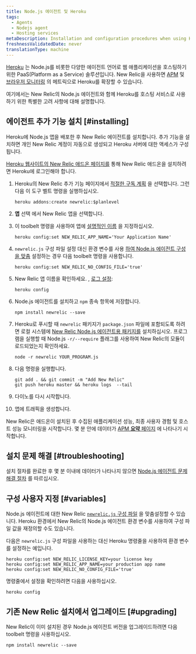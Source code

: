 ```yaml
---
title: Node.js 에이전트 및 Heroku
tags:
  - Agents
  - Nodejs agent
  - Hosting services
metaDescription: Installation and configuration procedures when using Heroku as a hosting service with New Relic's Node.js agent.
freshnessValidatedDate: never
translationType: machine
---
```


[Heroku](https://devcenter.heroku.com/articles/newrelic) 는 Node.js를 비롯한 다양한 에이전트 언어로 웹 애플리케이션을 호스팅하기 위한 PaaS(Platform as a Service) 솔루션입니다. New Relic을 사용하면 [APM](/docs/apm/new-relic-apm) 및 [브라우저 모니터링](/docs/browser/new-relic-browser) 의 메트릭으로 Heroku를 확장할 수 있습니다.

여기에서는 New Relic의 Node.js 에이전트와 함께 Heroku를 호스팅 서비스로 사용하기 위한 특별한 고려 사항에 대해 설명합니다.

## 에이전트 추가 기능 설치 [#installing]

Heroku에 Node.js 앱을 배포한 후 New Relic 에이전트를 설치합니다. 추가 기능을 설치하면 개인 New Relic 계정이 자동으로 생성되고 Heroku 서버에 대한 액세스가 구성됩니다.

[Heroku 웹사이트의 New Relic 애드온 페이지를](https://addons.heroku.com/newrelic) 통해 New Relic 애드온을 설치하려면 Heroku에 로그인해야 합니다.

1. Heroku의 New Relic 추가 기능 페이지에서 [적절한 구독 계획](https://elements.heroku.com/addons/newrelic#pricing) 을 선택합니다. 그런 다음 이 도구 벨트 명령을 실행하십시오.

   ```shell
   heroku addons:create newrelic:$planlevel
   ```

2. **앱** 선택 에서 New Relic 앱을 선택합니다.

3. 이 toolbelt 명령을 사용하여 앱에 [설명적인 이름](/docs/apm/new-relic-apm/installation-configuration/name-your-application) 을 지정하십시오.

   ```shell
   heroku config:set NEW_RELIC_APP_NAME='Your Application Name'
   ```

4. `newrelic.js` 구성 파일 설정 대신 환경 변수를 사용 [하여 Node.js 에이전트 구성을 맞춤](#variables) 설정하는 경우 다음 toolbelt 명령을 사용합니다.

   ```shell
   heroku config:set NEW_RELIC_NO_CONFIG_FILE='true'
   ```

5. New Relic 앱 이름을 확인하세요. <InlinePopover type="licenseKey"/>, [로그 설정](/docs/agents/nodejs-agent/installation-configuration/nodejs-agent-configuration#logging_config):

   ```shell
   heroku config
   ```

6. Node.js 에이전트를 설치하고 `npm` 종속 항목에 저장합니다.

   ```shell
   npm install newrelic --save
   ```

7. Heroku로 푸시할 때 `newrelic` 패키지가 `package.json` 파일에 포함되도록 하려면 로컬 시스템에 [New Relic Node.js 에이전트용 패키지를](/docs/agents/nodejs-agent/installation-configuration/installing-maintaining-nodejs) 설치하십시오. 프로그램을 실행할 때 Node.js `-r/--require` 플래그를 사용하여 New Relic의 모듈이 로드되었는지 확인하세요.

   ```shell
   node -r newrelic YOUR_PROGRAM.js
   ```

8. 다음 명령을 실행합니다.

   ```shell
   git add . && git commit -m "Add New Relic"
   git push heroku master && heroku logs  --tail
   ```

9. 다이노를 다시 시작합니다.

10. 앱에 트래픽을 생성합니다.

New Relic은 애드온이 설치된 후 수집된 애플리케이션 성능, 최종 사용자 경험 및 호스트 성능 모니터링을 시작합니다. 몇 분 안에 데이터가 [APM **요약** 페이지](/docs/apm/applications-menu/monitoring/apm-overview-page) 에 나타나기 시작합니다.

## 설치 문제 해결 [#troubleshooting]

설치 절차를 완료한 후 몇 분 이내에 데이터가 나타나지 않으면 [Node.js 에이전트 문제 해결 절차](/docs/agents/nodejs-agent/troubleshooting/troubleshooting-your-nodejs-installation) 를 따르십시오.

## 구성 사용자 지정 [#variables]

Node.js 에이전트에 대한 New Relic [`newrelic.js` 구성 파일](/docs/agents/nodejs-agent/installation-configuration/nodejs-agent-configuration#methods-and-precedence) 을 맞춤설정할 수 있습니다. Heroku 환경에서 New Relic의 Node.js 에이전트 환경 변수를 사용하여 구성 파일 값을 재정의할 수도 있습니다.

다음은 `newrelic.js` 구성 파일을 사용하는 대신 Heroku 명령줄을 사용하여 환경 변수를 설정하는 예입니다.

```shell
heroku config:set NEW_RELIC_LICENSE_KEY=your license key
heroku config:set NEW_RELIC_APP_NAME=your production app name
heroku config:set NEW_RELIC_NO_CONFIG_FILE='true'
```

명령줄에서 설정을 확인하려면 다음을 사용하십시오.

```shell
heroku config
```

## 기존 New Relic 설치에서 업그레이드 [#upgrading]

New Relic이 이미 설치된 경우 Node.js 에이전트 버전을 업그레이드하려면 다음 toolbelt 명령을 사용하십시오.

```shell
npm install newrelic --save
```